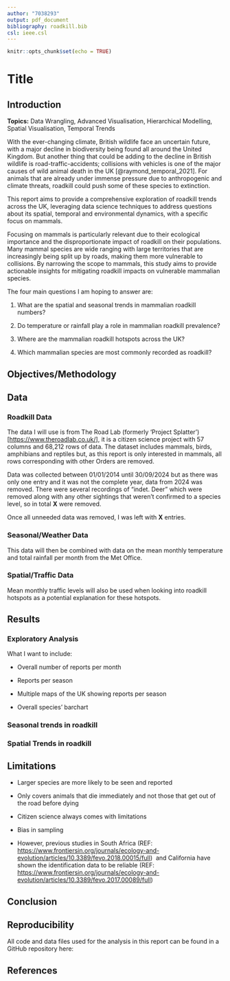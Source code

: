 ```yaml
---
author: "7038293"
output: pdf_document
bibliography: roadkill.bib
csl: ieee.csl
---
```


```r
knitr::opts_chunk$set(echo = TRUE)
```

# Title

## Introduction

**Topics:** Data Wrangling, Advanced Visualisation, Hierarchical Modelling, Spatial Visualisation, Temporal Trends

With the ever-changing climate, British wildlife face an uncertain future, with a major decline in biodiversity being found all around the United Kingdom. But another thing that could be adding to the decline in British wildlife is road-traffic-accidents; collisions with vehicles is one of the major causes of wild animal death in the UK [@raymond_temporal_2021]. For animals that are already under immense pressure due to anthropogenic and climate threats, roadkill could push some of these species to extinction.

This report aims to provide a comprehensive exploration of roadkill trends across the UK, leveraging data science techniques to address questions about its spatial, temporal and environmental dynamics, with a specific focus on mammals.

Focusing on mammals is particularly relevant due to their ecological importance and the disproportionate impact of roadkill on their populations. Many mammal species are wide ranging with large territories that are increasingly being split up by roads, making them more vulnerable to collisions. By narrowing the scope to mammals, this study aims to provide actionable insights for mitigating roadkill impacts on vulnerable mammalian species.

The four main questions I am hoping to answer are:

1.  What are the spatial and seasonal trends in mammalian roadkill numbers?

2.  Do temperature or rainfall play a role in mammalian roadkill prevalence?

3.  Where are the mammalian roadkill hotspots across the UK?

4.  Which mammalian species are most commonly recorded as roadkill?

## Objectives/Methodology

## Data

### Roadkill Data

The data I will use is from The Road Lab (formerly 'Project Splatter') [<https://www.theroadlab.co.uk/>], it is a citizen science project with 57 columns and 68,212 rows of data. The dataset includes mammals, birds, amphibians and reptiles but, as this report is only interested in mammals, all rows corresponding with other Orders are removed.

Data was collected between 01/01/2014 until 30/09/2024 but as there was only one entry and it was not the complete year, data from 2024 was removed. There were several recordings of “indet. Deer” which were removed along with any other sightings that weren’t confirmed to a species level, so in total **X** were removed.

Once all unneeded data was removed, I was left with **X** entries.

### Seasonal/Weather Data

This data will then be combined with data on the mean monthly temperature and total rainfall per month from the Met Office.

### Spatial/Traffic Data

Mean monthly traffic levels will also be used when looking into roadkill hotspots as a potential explanation for these hotspots.

## Results

### Exploratory Analysis

What I want to include:

-   Overall number of reports per month

-   Reports per season

-   Multiple maps of the UK showing reports per season

-   Overall species' barchart

### Seasonal trends in roadkill

### Spatial Trends in roadkill

## Limitations

-   Larger species are more likely to be seen and reported

-   Only covers animals that die immediately and not those that get out of the road before dying

-   Citizen science always comes with limitations     

-   Bias in sampling

-   However, previous studies in South Africa (REF: <https://www.frontiersin.org/journals/ecology-and-evolution/articles/10.3389/fevo.2018.00015/full>)  and California have shown the identification data to be reliable (REF: <https://www.frontiersin.org/journals/ecology-and-evolution/articles/10.3389/fevo.2017.00089/full>)

## Conclusion

## Reproducibility

All code and data files used for the analysis in this report can be found in a GitHub repository here:

## References
